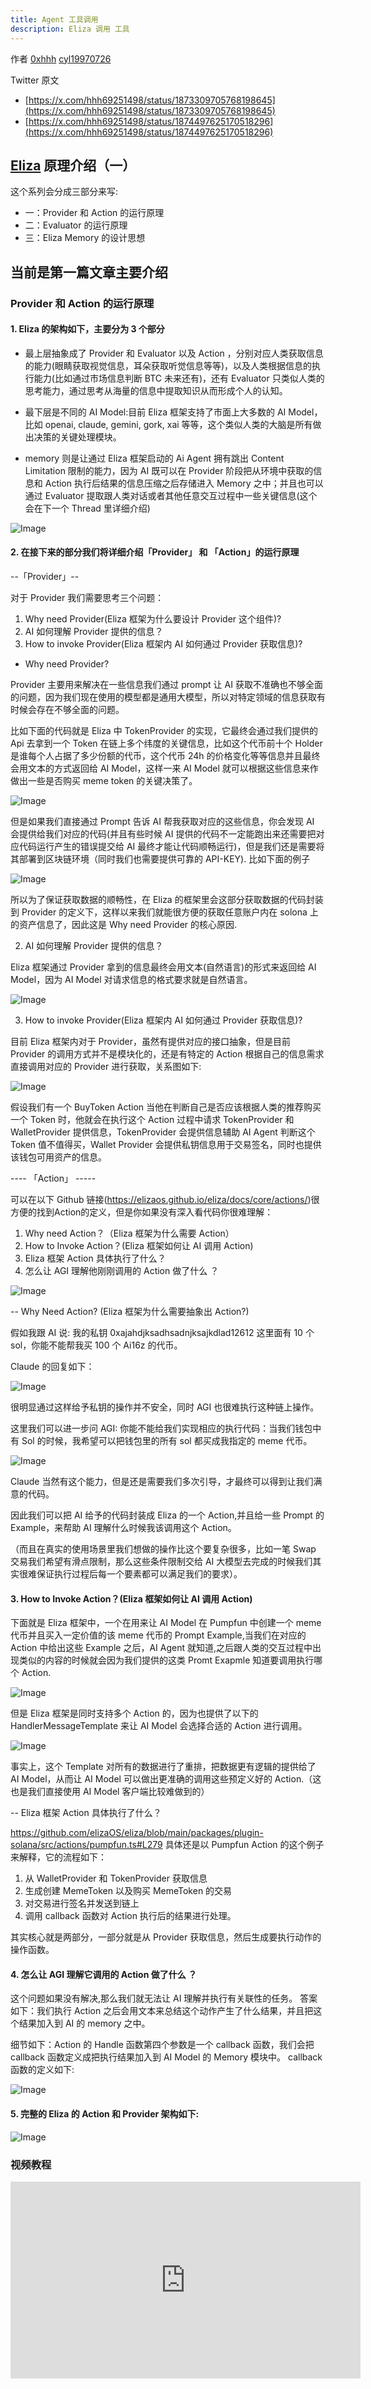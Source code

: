 ```yaml
---
title: Agent 工具调用
description: Eliza 调用 工具
---
```


作者 [0xhhh](https://x.com/hhh69251498) [cyl19970726](https://github.com/cyl19970726)

Twitter 原文

- [https://x.com/hhh69251498/status/1873309705768198645](https://x.com/hhh69251498/status/1873309705768198645)
- [https://x.com/hhh69251498/status/1874497625170518296](https://x.com/hhh69251498/status/1874497625170518296)

## [Eliza](https://github.com/elizaOS) 原理介绍（一）

这个系列会分成三部分来写:

- 一：Provider 和 Action 的运行原理
- 二：Evaluator 的运行原理
- 三：Eliza Memory 的设计思想

## 当前是第一篇文章主要介绍

### Provider 和 Action 的运行原理

#### 1. Eliza 的架构如下，主要分为 3 个部分

- 最上层抽象成了 Provider 和 Evaluator 以及 Action ，分别对应人类获取信息的能力(眼睛获取视觉信息，耳朵获取听觉信息等等)，以及人类根据信息的执行能力(比如通过市场信息判断 BTC 未来还有)，还有 Evaluator 只类似人类的思考能力，通过思考从海量的信息中提取知识从而形成个人的认知。

- 最下层是不同的 AI Model:目前 Eliza 框架支持了市面上大多数的 AI Model，比如 openai, claude, gemini, gork, xai 等等，这个类似人类的大脑是所有做出决策的关键处理模块。

- memory 则是让通过 Eliza 框架启动的 Ai Agent 拥有跳出 Content Limitation 限制的能力，因为 AI 既可以在 Provider 阶段把从环境中获取的信息和 Action 执行后结果的信息压缩之后存储进入 Memory 之中；并且也可以通过 Evaluator 提取跟人类对话或者其他任意交互过程中一些关键信息(这个会在下一个 Thread 里详细介绍)

![Image](images/eliza-basic-call-tools-3parts.png)

#### 2. 在接下来的部分我们将详细介绍「Provider」 和 「Action」的运行原理

--「Provider」--

对于 Provider 我们需要思考三个问题：

1. Why need Provider(Eliza 框架为什么要设计 Provider 这个组件)?
2. AI 如何理解 Provider 提供的信息？
3. How to invoke Provider(Eliza 框架内 AI 如何通过 Provider 获取信息)?

- Why need Provider?

Provider 主要用来解决在一些信息我们通过 prompt 让 AI 获取不准确也不够全面的问题，因为我们现在使用的模型都是通用大模型，所以对特定领域的信息获取有时候会存在不够全面的问题。

比如下面的代码就是 Eliza 中 TokenProvider 的实现，它最终会通过我们提供的 Api 去拿到一个 Token 在链上多个纬度的关键信息，比如这个代币前十个 Holder 是谁每个人占据了多少份额的代币，这个代币 24h 的价格变化等等信息并且最终会用文本的方式返回给 AI Model，这样一来 AI Model 就可以根据这些信息来作做出一些是否购买 meme token 的关键决策了。

![Image](images/eliza-basic-call-tools-code01.png)

但是如果我们直接通过 Prompt 告诉 AI 帮我获取对应的这些信息，你会发现 AI 会提供给我们对应的代码(并且有些时候 AI 提供的代码不一定能跑出来还需要把对应代码运行产生的错误提交给 AI 最终才能让代码顺畅运行)，但是我们还是需要将其部署到区块链环境（同时我们也需要提供可靠的 API-KEY).
比如下面的例子

![Image](images/eliza-basic-call-tools-example.png)

所以为了保证获取数据的顺畅性，在 Eliza 的框架里会这部分获取数据的代码封装到 Provider 的定义下，这样以来我们就能很方便的获取任意账户内在 solona 上的资产信息了，因此这是 Why need Provider 的核心原因.

2. AI 如何理解 Provider 提供的信息？

Eliza 框架通过 Provider 拿到的信息最终会用文本(自然语言)的形式来返回给 AI Model，因为 AI Model 对请求信息的格式要求就是自然语言。

![Image](images/eliza-basic-call-provider.png)

3. How to invoke Provider(Eliza 框架内 AI 如何通过 Provider 获取信息)?

目前 Eliza 框架内对于 Provider，虽然有提供对应的接口抽象，但是目前 Provider 的调用方式并不是模块化的，还是有特定的 Action 根据自己的信息需求直接调用对应的 Provider 进行获取，关系图如下:

![Image](images/eliza-basic-call-tools-releation.png)

假设我们有一个 BuyToken Action 当他在判断自己是否应该根据人类的推荐购买一个 Token 时，他就会在执行这个 Action 过程中请求 TokenProvider 和 WalletProvider 提供信息，TokenProvider 会提供信息辅助 AI Agent 判断这个 Token 值不值得买，Wallet Provider 会提供私钥信息用于交易签名，同时也提供该钱包可用资产的信息。

---- 「Action」 -----

可以在以下 Github 链接(https://elizaos.github.io/eliza/docs/core/actions/)很方便的找到Action的定义，但是你如果没有深入看代码你很难理解：

1. Why need Action？（Eliza 框架为什么需要 Action）
2. How to Invoke Action？(Eliza 框架如何让 AI 调用 Action)
3. Eliza 框架 Action 具体执行了什么？
4. 怎么让 AGI 理解他刚刚调用的 Action 做了什么 ？

![Image](images/eliza-basic-call-tools-actions.png)

-- Why Need Action? (Eliza 框架为什么需要抽象出 Action?)

假如我跟 AI 说: 我的私钥
0xajahdjksadhsadnjksajkdlad12612
这里面有 10 个 sol，你能不能帮我买 100 个 Ai16z 的代币。

Claude 的回复如下：

![Image](images/eliza-basic-call-tools-claude.png)

很明显通过这样给予私钥的操作并不安全，同时 AGI 也很难执行这种链上操作。

这里我们可以进一步问 AGI: 你能不能给我们实现相应的执行代码：当我们钱包中有 Sol 的时候，我希望可以把钱包里的所有 sol 都买成我指定的 meme 代币。

![Image](images/eliza-basic-call-tools-agi.png)

Claude 当然有这个能力，但是还是需要我们多次引导，才最终可以得到让我们满意的代码。

因此我们可以把 AI 给予的代码封装成 Eliza 的一个 Action,并且给一些 Prompt 的 Example，来帮助 AI 理解什么时候我该调用这个 Action。

（而且在真实的使用场景里我们想做的操作比这个要复杂很多，比如一笔 Swap 交易我们希望有滑点限制，那么这些条件限制交给 AI 大模型去完成的时候我们其实很难保证执行过程后每一个要素都可以满足我们的要求）。

#### 3. How to Invoke Action？(Eliza 框架如何让 AI 调用 Action)

下面就是 Eliza 框架中，一个在用来让 AI Model 在 Pumpfun 中创建一个 meme 代币并且买入一定价值的该 meme 代币的 Prompt Example,当我们在对应的 Action 中给出这些 Example 之后，AI Agent 就知道,之后跟人类的交互过程中出现类似的内容的时候就会因为我们提供的这类 Promt Exapmle 知道要调用执行哪个 Action.

![Image](images/eliza-basic-call-tools-action.png)

但是 Eliza 框架是同时支持多个 Action 的，因为也提供了以下的 HandlerMessageTemplate 来让 AI Model 会选择合适的 Action 进行调用。

![Image](images/eliza-basic-call-tools-actions.png)

事实上，这个 Template 对所有的数据进行了重排，把数据更有逻辑的提供给了 AI Model，从而让 AI Model 可以做出更准确的调用这些预定义好的 Action.（这也是我们直接使用 AI Model 客户端比较难做到的）

-- Eliza 框架 Action 具体执行了什么？

https://github.com/elizaOS/eliza/blob/main/packages/plugin-solana/src/actions/pumpfun.ts#L279
具体还是以 Pumpfun Action 的这个例子来解释，它的流程如下：

1. 从 WalletProvider 和 TokenProvider 获取信息
2. 生成创建 MemeToken 以及购买 MemeToken 的交易
3. 对交易进行签名并发送到链上
4. 调用 callback 函数对 Action 执行后的结果进行处理。

其实核心就是两部分，一部分就是从 Provider 获取信息，然后生成要执行动作的操作函数。

#### 4. 怎么让 AGI 理解它调用的 Action 做了什么 ？

这个问题如果没有解决,那么我们就无法让 AI 理解并执行有关联性的任务。
答案如下：我们执行 Action 之后会用文本来总结这个动作产生了什么结果，并且把这个结果加入到 AI 的 memory 之中。

细节如下：Action 的 Handle 函数第四个参数是一个 callback 函数，我们会把 callback 函数定义成把执行结果加入到 AI Model 的 Memory 模块中。
callback 函数的定义如下:

![Image](images/eliza-basic-call-tools-callback.png)

#### 5. 完整的 Eliza 的 Action 和 Provider 架构如下:

![Image](images/eliza-basic-call-tools-all-action-provider.png)

### 视频教程

<iframe
  width="560"
  height="315"
  src="https://www.youtube.com/embed/O4SNJRzJw3s?si=wyTaCuwwqzuExEqT"
  title="YouTube video player"
  frameBorder="0"
  allow="accelerometer; autoplay; clipboard-write; encrypted-media; gyroscope; picture-in-picture; web-share"
  referrerPolicy="strict-origin-when-cross-origin"
  allowFullScreen
></iframe>
